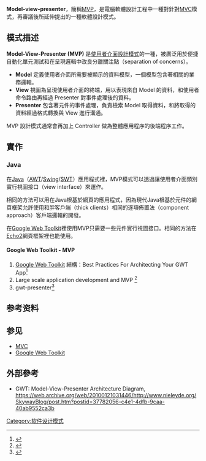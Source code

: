 {{NoteTA|G1=IT}}
'''Model-view-presenter'''，簡稱[[MVP|MVP]]，是電腦軟體設計工程中一種對針對[[model-view-controller|MVC]]模式，再審議後所延伸提出的一種軟體設計模式。

== 模式描述 ==
'''Model-View-Presenter (MVP)''' 是[[使用者介面|使用者介面]][[設計模式|設計模式]]的一種，被廣泛用於便捷自動化單元測試和在呈現邏輯中改良分離關注點（separation of concerns）。
* '''Model''' 定義使用者介面所需要被顯示的資料模型，一個模型包含著相關的業務邏輯。
* '''View''' 視圖為呈現使用者介面的終端，用以表現來自 Model 的資料，和使用者命令路由再經過 Presenter 對事件處理後的資料。
* '''Presenter''' 包含著元件的事件處理，負責檢索 Model 取得資料，和將取得的資料經過格式轉換與 View 進行溝通。
MVP 設計模式通常會再加上 Controller 做為整體應用程序的後端程序工作。

== 實作 ==
=== Java ===
在[[Java|Java]]（[[AWT|AWT]]/[[Swing_(Java)|Swing]]/[[SWT|SWT]]）應用程式裡，MVP模式可以透過讓使用者介面類別實行視圖接口（view interface）來運作。

相同的方法可以用在Java根基於網頁的應用程式，因為現代Java根基於元件的網頁框架允許使用和胖客戶端（thick clients）相同的逐項佈置法（component approach）客戶端邏輯的開發。

在[[Google_Web_Toolkit|Google Web Toolkit]]裡使用MVP只需要一些元件實行視圖接口。相同的方法在[[Echo_(架構)|Echo2]]網頁框架裡也能使用。

==== Google Web Toolkit - MVP ====
#[[Google_Web_Toolkit|Google Web Toolkit]] 結構：Best Practices For Architecting Your GWT App<ref>{{Cite web |url=http://www.google.com/events/io/2009/sessions/GoogleWebToolkitBestPractices.html |title=Google Web Toolkit Architecture: Best Practices For Architecting Your GWT App |accessdate=2010-10-08 |archive-date=2013-10-19 |archive-url=https://web.archive.org/web/20131019031644/http://www.google.com/events/io/2009/sessions/GoogleWebToolkitBestPractices.html |dead-url=no }}</ref>
# Large scale application development and MVP <ref>{{Cite web |url=http://code.google.com/webtoolkit/doc/latest/tutorial/mvp-architecture.html |title=Large scale application development and MVP |accessdate=2010-10-08 |archive-date=2010-12-31 |archive-url=https://web.archive.org/web/20101231213333/http://code.google.com/webtoolkit/doc/latest/tutorial/mvp-architecture.html |dead-url=no }}</ref>
# gwt-presenter<ref>{{Cite web |url=http://code.google.com/p/gwt-presenter/wiki/GettingStarted |title=gwt-presenter |accessdate=2010-10-08 |archive-date=2016-01-15 |archive-url=https://web.archive.org/web/20160115094510/https://code.google.com/p/gwt-presenter/wiki/GettingStarted |dead-url=no }}</ref>

== 参考资料 ==
{{Reflist}}

== 参见 ==
* [[MVC|MVC]]
* [[Google_Web_Toolkit|Google Web Toolkit]]

== 外部參考 ==
*  GWT: Model-View-Presenter Architecture Diagram, https://web.archive.org/web/20100121031446/http://www.nieleyde.org/SkywayBlog/post.htm?postid=37782056-c4e1-4dfb-9caa-40ab9552ca3b

[[Category:软件设计模式|Category:软件设计模式]]